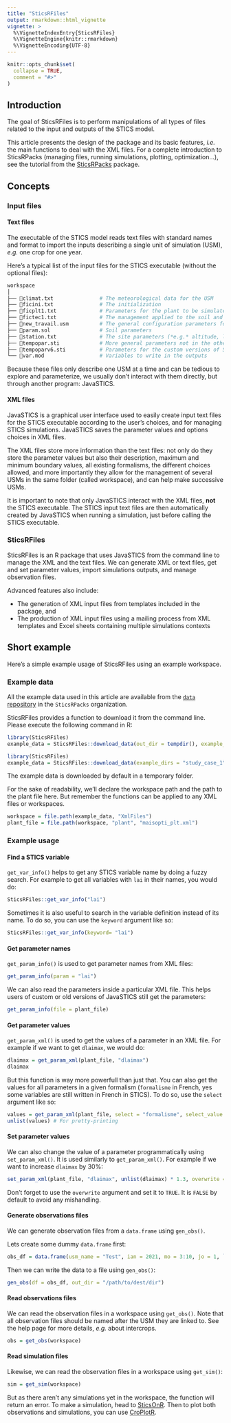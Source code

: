 ```yaml
---
title: "SticsRFiles"
output: rmarkdown::html_vignette
vignette: >
  %\VignetteIndexEntry{SticsRFiles}
  %\VignetteEngine{knitr::rmarkdown}
  %\VignetteEncoding{UTF-8}
---
```


```r
knitr::opts_chunk$set(
  collapse = TRUE,
  comment = "#>"
)
```

## Introduction

The goal of SticsRFiles is to perform manipulations of all types of files related to the input and outputs of the STICS model.

This article presents the design of the package and its basic features, *i.e.* the main functions to deal with the XML files. For a complete introduction to SticsRPacks (managing files, running simulations, plotting, optimization...), see the tutorial from the [SticsRPacks](https://sticsrpacks.github.io/SticsRPacks/) package.

## Concepts

### Input files

#### Text files

The executable of the STICS model reads text files with standard names and format to import the inputs describing a single unit of simulation (USM), *e.g.* one crop for one year.

Here's a typical list of the input files for the STICS executable (without the optional files):

```bash
workspace
│
├── 📜climat.txt               # The meteorological data for the USM
├── 📜ficini.txt               # The initialization
├── 📜ficplt1.txt              # Parameters for the plant to be simulated
├── 📜fictec1.txt              # The management applied to the soil and crop
├── 📜new_travail.usm          # The general configuration parameters for the USM
├── 📜param.sol                # Soil parameters
├── 📜station.txt              # The site parameters (*e.g.* altitude, latitude)
├── 📜tempopar.sti             # More general parameters not in the other files
├── 📜tempoparv6.sti           # Parameters for the custom versions of STICS
└── 📜var.mod                  # Variables to write in the outputs
```

Because these files only describe one USM at a time and can be tedious to explore and parameterize, we usually don't interact with them directly, but through another program: JavaSTICS.


#### XML files

JavaSTICS is a graphical user interface used to easily create input text files for the STICS executable according to the user's choices, and for managing STICS simulations. JavaSTICS saves the parameter values and options choices in XML files.

The XML files store more information than the text files: not only do they store the parameter values but also their description, maximum and minimum boundary values, all existing formalisms, the different choices allowed, and more importantly they allow for the management of several USMs in the same folder (called workspace), and can help make successive USMs.

It is important to note that only JavaSTICS interact with the XML files, **not** the STICS executable. The STICS input text files are then automatically created by JavaSTICS when running a simulation, just before calling the STICS executable.

### SticsRFiles

SticsRFiles is an R package that uses JavaSTICS from the command line to manage the XML and the text files. We can generate XML or text files, get and set parameter values, import simulations outputs, and manage observation files.

Advanced features also include:

* The generation of XML input files from templates included in the package, and
* The production of XML input files using a mailing process from XML templates and Excel sheets containing multiple simulations contexts

## Short example

Here's a simple example usage of SticsRFiles using an example workspace.

### Example data

All the example data used in this article are available from the [`data` repository](https://github.com/SticsRPacks/data) in the `SticsRPacks` organization.

SticsRFiles provides a function to download it from the command line. Please execute the following command in R:

```r
library(SticsRFiles)
example_data = SticsRFiles::download_data(out_dir = tempdir(), example_dirs = "study_case_1", "V9.0")
```

```r
library(SticsRFiles)
example_data = SticsRFiles::download_data(example_dirs = "study_case_1", "V9.0")
```

The example data is downloaded by default in a temporary folder.

For the sake of readability, we'll declare the workspace path and the path to the plant file here. But remember the functions can be applied to any XML files or workspaces.

```r
workspace = file.path(example_data, "XmlFiles")
plant_file = file.path(workspace, "plant", "maisopti_plt.xml")
```


### Example usage

#### Find a STICS variable

`get_var_info()` helps to get any STICS variable name by doing a fuzzy search. For example to get all variables with `lai` in their names, you would do:

```r
SticsRFiles::get_var_info("lai")
```

Sometimes it is also useful to search in the variable definition instead of its name. To do so, you can use the `keyword` argument like so:

```r
SticsRFiles::get_var_info(keyword= "lai")
```

#### Get parameter names

`get_param_info()` is used to get parameter names from XML files:

```r
get_param_info(param = "lai")
```

We can also read the parameters inside a particular XML file. This helps users of custom or old versions of JavaSTICS still get the parameters:

```r
get_param_info(file = plant_file)
```

#### Get parameter values

`get_param_xml()` is used to get the values of a parameter in an XML file. For example if we want to get `dlaimax`, we would do:

```r
dlaimax = get_param_xml(plant_file, "dlaimax")
dlaimax
```

But this function is way more powerfull than just that. You can also get the values for all parameters in a given formalism (`formalisme` in French, yes some variables are still written in French in STICS). To do so, use the `select` argument like so:

```r
values = get_param_xml(plant_file, select = "formalisme", select_value = "radiation interception")
unlist(values) # For pretty-printing
```

#### Set parameter values

We can also change the value of a parameter programmatically using `set_param_xml()`. It is used similarly to `get_param_xml()`. For example if we want to increase `dlaimax` by 30%:

```r
set_param_xml(plant_file, "dlaimax", unlist(dlaimax) * 1.3, overwrite = TRUE)
```

Don't forget to use the `overwrite` argument and set it to `TRUE`. It is `FALSE` by default to avoid any mishandling.

#### Generate observations files

We can generate observation files from a `data.frame` using `gen_obs()`.

Lets create some dummy `data.frame` first:

```r
obs_df = data.frame(usm_name = "Test", ian = 2021, mo = 3:10, jo = 1, `masec(n)` = 0.1 * 3:10)
```

Then we can write the data to a file using `gen_obs()`:

```r
gen_obs(df = obs_df, out_dir = "/path/to/dest/dir")
```

#### Read observations files

We can read the observation files in a workspace using `get_obs()`. Note that all observation files should be named after the USM they are linked to. See the help page for more details, *e.g.* about intercrops.

```r
obs = get_obs(workspace)
```

#### Read simulation files

Likewise, we can read the observation files in a workspace using `get_sim()`:

```r
sim = get_sim(workspace)
```

But as there aren't any simulations yet in the workspace, the function will return an error. To make a simulation, head to [SticsOnR](https://sticsrpacks.github.io/SticsOnR/). Then to plot both observations and simulations, you can use [CroPlotR](https://sticsrpacks.github.io/CroPlotR/).
